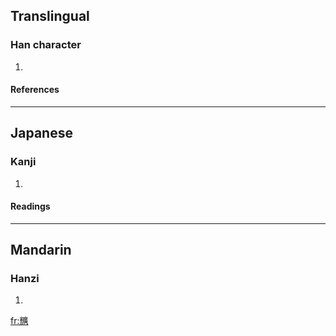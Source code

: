 ==Translingual==
===Han character===
{{Han char|rad=儿|as=19|sn=21|four=|canj=火山戈廿金 (FUITC)}}
# {{defn|Han}}
====References====
{{Han ref|kx=0125.300|dkj=01412|dj=0266.160|hdz=10275.140|uh=5164|ud=20836}}
----
==Japanese==
===Kanji===
{{ja-kanji|grade=|rs=儿19}}
# {{defn|Japanese}}
====Readings====
{{ja-readings|on=[[こう]] (kō)|kun=[[あかるい]] (akarui)}}
----
==Mandarin==
===Hanzi===
{{cmn-hanzi|pin=[[huáng]] (huang2), [[nà]] (na4)|wg=huang<sup>2</sup>, na<sup>4</sup>}}
# {{defn|Mandarin}}

[[fr:兤]]